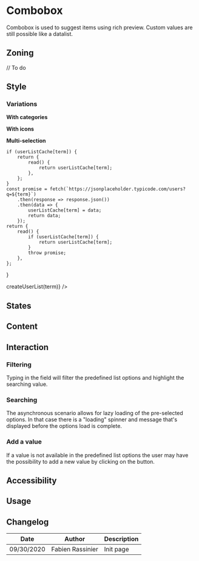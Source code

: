 
<Meta title="Components/Combobox" component={Combobox} />

# Combobox

Combobox is used to suggest items using rich preview.
Custom values are still possible like a datalist.

## Zoning

// To do 

## Style

### Variations

**With categories**

<FigmaImage src="https://www.figma.com/file/XLAg5NdlNDKGVp6IgqDzGC/Combo-box?node-id=33%3A422" alt="combobox with categories" />


**With icons**

<FigmaImage src="https://www.figma.com/file/XLAg5NdlNDKGVp6IgqDzGC/Combo-box?node-id=33%3A468" alt="combobox with icons" />


**Multi-selection**

<FigmaImage src="https://www.figma.com/file/XLAg5NdlNDKGVp6IgqDzGC/Combo-box?node-id=33%3A547" alt="combobox for multiselection" />



	if (userListCache[term]) {
		return {
			read() {
				return userListCache[term];
			},
		};
	}
	const promise = fetch(`https://jsonplaceholder.typicode.com/users?q=${term}`)
		.then(response => response.json())
		.then(data => {
			userListCache[term] = data;
			return data;
		});
	return {
		read() {
			if (userListCache[term]) {
				return userListCache[term];
			}
			throw promise;
		},
	};
}

<Preview>
	<Story name="usage">
		<Combobox initialValue="" getList={term => createUserList(term)} />
	</Story>
</Preview>

## States

<FigmaImage src="https://www.figma.com/file/XLAg5NdlNDKGVp6IgqDzGC/Combo-box?node-id=33%3A202" alt="combobox behaviors" />


## Content

## Interaction

### Filtering 

Typing in the field will filter the predefined list options and highlight the searching value.

<FigmaImage src="https://www.figma.com/file/XLAg5NdlNDKGVp6IgqDzGC/Combo-box?node-id=33%3A846" alt="combobox filtering values" />


### Searching 

The asynchronous scenario allows for lazy loading of the pre-selected options. In that case there is a "loading" spinner and message that's displayed before the options load is complete.

<FigmaImage src="https://www.figma.com/file/XLAg5NdlNDKGVp6IgqDzGC/Combo-box?node-id=33%3A287" alt="combobox searching for a value" />

### Add a  value

If a value is not available in the predefined list options the user may have the possibility to add a new value by clicking on the button. 

<FigmaImage src="https://www.figma.com/file/XLAg5NdlNDKGVp6IgqDzGC/Combo-box?node-id=33%3A207" alt="combobox add a new value" />


## Accessibility

## Usage

## Changelog

| Date       | Author           | Description |
| ---------- | ---------------- | ----------- |
| 09/30/2020 | Fabien Rassinier | Init page   |

